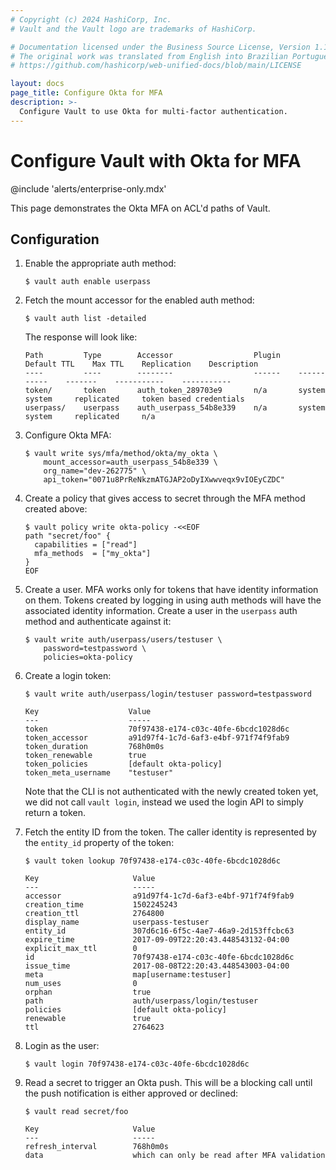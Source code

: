 ```yaml
---
# Copyright (c) 2024 HashiCorp, Inc.
# Vault and the Vault logo are trademarks of HashiCorp.

# Documentation licensed under the Business Source License, Version 1.1.
# The original work was translated from English into Brazilian Portuguese.
# https://github.com/hashicorp/web-unified-docs/blob/main/LICENSE

layout: docs
page_title: Configure Okta for MFA
description: >-
  Configure Vault to use Okta for multi-factor authentication.
---
```


# Configure Vault with Okta for MFA

@include 'alerts/enterprise-only.mdx'

This page demonstrates the Okta MFA on ACL'd paths of Vault.

## Configuration

1.  Enable the appropriate auth method:

    ```text
    $ vault auth enable userpass
    ```

1.  Fetch the mount accessor for the enabled auth method:

    ```text
    $ vault auth list -detailed
    ```

    The response will look like:

    ```text
    Path         Type        Accessor                  Plugin    Default TTL    Max TTL    Replication    Description
    ----         ----        --------                  ------    -----------    -------    -----------    -----------
    token/       token       auth_token_289703e9       n/a       system         system     replicated     token based credentials
    userpass/    userpass    auth_userpass_54b8e339    n/a       system         system     replicated     n/a
    ```

1.  Configure Okta MFA:

    ```text
    $ vault write sys/mfa/method/okta/my_okta \
        mount_accessor=auth_userpass_54b8e339 \
        org_name="dev-262775" \
        api_token="0071u8PrReNkzmATGJAP2oDyIXwwveqx9vIOEyCZDC"
    ```

1.  Create a policy that gives access to secret through the MFA method created
    above:

    ```text
    $ vault policy write okta-policy -<<EOF
    path "secret/foo" {
      capabilities = ["read"]
      mfa_methods  = ["my_okta"]
    }
    EOF
    ```

1.  Create a user. MFA works only for tokens that have identity information on
    them. Tokens created by logging in using auth methods will have the associated
    identity information. Create a user in the `userpass` auth method and
    authenticate against it:

    ```text
    $ vault write auth/userpass/users/testuser \
        password=testpassword \
        policies=okta-policy
    ```

1.  Create a login token:

    ```text
    $ vault write auth/userpass/login/testuser password=testpassword

    Key                    Value
    ---                    -----
    token                  70f97438-e174-c03c-40fe-6bcdc1028d6c
    token_accessor         a91d97f4-1c7d-6af3-e4bf-971f74f9fab9
    token_duration         768h0m0s
    token_renewable        true
    token_policies         [default okta-policy]
    token_meta_username    "testuser"
    ```

    Note that the CLI is not authenticated with the newly created token yet, we
    did not call `vault login`, instead we used the login API to simply return a
    token.

1.  Fetch the entity ID from the token. The caller identity is represented by the
    `entity_id` property of the token:

    ```text
    $ vault token lookup 70f97438-e174-c03c-40fe-6bcdc1028d6c

    Key                     Value
    ---                     -----
    accessor                a91d97f4-1c7d-6af3-e4bf-971f74f9fab9
    creation_time           1502245243
    creation_ttl            2764800
    display_name            userpass-testuser
    entity_id               307d6c16-6f5c-4ae7-46a9-2d153ffcbc63
    expire_time             2017-09-09T22:20:43.448543132-04:00
    explicit_max_ttl        0
    id                      70f97438-e174-c03c-40fe-6bcdc1028d6c
    issue_time              2017-08-08T22:20:43.448543003-04:00
    meta                    map[username:testuser]
    num_uses                0
    orphan                  true
    path                    auth/userpass/login/testuser
    policies                [default okta-policy]
    renewable               true
    ttl                     2764623
    ```

1.  Login as the user:

    ```text
    $ vault login 70f97438-e174-c03c-40fe-6bcdc1028d6c
    ```

1.  Read a secret to trigger an Okta push. This will be a blocking call until
    the push notification is either approved or declined:

    ```text
    $ vault read secret/foo

    Key                     Value
    ---                     -----
    refresh_interval        768h0m0s
    data                    which can only be read after MFA validation
    ```
